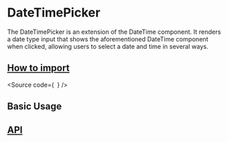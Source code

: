 

<Meta of={Stories} />

# DateTimePicker

The DateTimePicker is an extension of the DateTime component.
It renders a date type input that shows the aforementioned DateTime component when clicked, allowing users to select a date and time in several ways.

## [How to import](#how-to-import)

<Source
  code={`
`}
/>

## Basic Usage

<Canvas of={Stories.Base} />

## [API](#api)

<ArgTypes of={Stories} />
